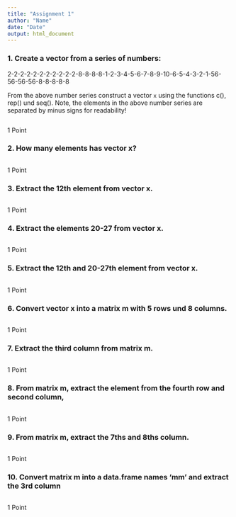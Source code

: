 ```yaml
---
title: "Assignment 1"
author: "Name"
date: "Date"
output: html_document
---
```


### 1. Create a vector from a series of numbers:

2-2-2-2-2-2-2-2-2-2-2-8-8-8-8-1-2-3-4-5-6-7-8-9-10-6-5-4-3-2-1-56-56-56-56-8-8-8-8-8

From the above number series construct a vector `x` using the functions c(), rep() und seq(). Note, the elements in the above number series are separated by minus signs for readability!

```r

```

1 Point

### 2. How many elements has vector x?

```r

```

1 Point

### 3. Extract the 12th element from vector x.

```r

```

1 Point

### 4. Extract the elements 20-27 from vector x.

```r

```

1 Point

### 5. Extract the 12th and 20-27th element from vector x.

```r

```

1 Point

### 6. Convert vector x into a matrix m with 5 rows und 8 columns.

```r

```

1 Point

### 7. Extract the third column from matrix m.

```r

```

1 Point

### 8. From matrix m, extract the element from the fourth row and second column,

```r

```

1 Point

### 9. From matrix m, extract the 7ths and 8ths column.

```r

```

1 Point

### 10. Convert matrix m into a data.frame names 'mm' and extract the 3rd column

```r

```

1 Point
